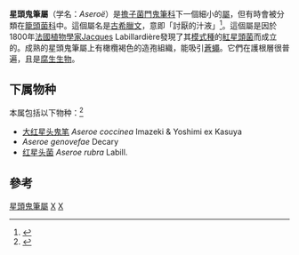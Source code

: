 {{Automatic taxobox
| taxon = Aseroë
| authority = [[Jacques_Labillardière|Labill.]], 1800
| image = Aseroe rubra Bomaderry email.jpg
| image_width = 250px
| image_caption = [[紅星頭菌|紅星頭菌]]
| subdivision_ranks = [[種|種]]
| subdivision =
* [[星頭鬼筆菌|星頭鬼筆菌]] ''A. arachnoidea''
* [[紅星頭菌|紅星頭菌]] ''A. rubra''
}}
'''星頭鬼筆屬'''（学名：''Aseroë''）是[[擔子菌門|擔子菌門]][[鬼筆科|鬼筆科]]下一個細小的[[屬|屬]]，但有時會被分類在[[籠頭菌科|籠頭菌科]]中。這個屬名是[[古希臘文|古希臘文]]，意即「討厭的汁液」<ref name="Liddell 1980">{{cite book en | author = Liddell, Henry George and Robert Scott | year = 1980 | title = A Greek-English Lexicon (Abridged Edition) | publisher = Oxford University Press | location = United Kingdom | id = ISBN 0-19-910207-4}}</ref>。這個屬是因於1800年[[法國|法國]][[植物學家|植物學家]]Jacques Labillardière發現了其[[模式種|模式種]]的[[紅星頭菌|紅星頭菌]]而成立的。成熟的星頭鬼筆屬上有橄欖褐色的造孢組織，能吸引[[蒼蠅|蒼蠅]]。它們在護根層很普遍，且是[[腐生生物|腐生生物]]。

==下属物种==
本属包括以下物种：<ref>{{cite web |title=Aseroe Labill. |url=https://www.gbif.org/species/2524041 |website=GBIF |access-date=2022-05-15 |archive-date=2021-12-12 |archive-url=https://web.archive.org/web/20211212222818/https://www.gbif.org/species/2524041 }}</ref>
* [[大红星头鬼笔|大红星头鬼笔]] ''Aseroe coccinea'' Imazeki & Yoshimi ex Kasuya
* ''Aseroe genovefae'' Decary
* [[红星头菌|红星头菌]] ''Aseroe rubra'' Labill.

==參考==
{{Reflist}}
{{Taxonbar|from=Q3495839}}

[[Category:星頭鬼筆屬|]]
[[Category:1800年描述的分类群|X]]
[[Category:_鬼笔科|X]]